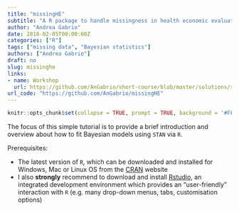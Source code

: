 ```yaml
---
title: "missingHE"
subtitle: "A R package to handle missingness in health economic evaluations"
author: "Andrea Gabrio"
date: 2018-02-05T00:00:00Z
categories: ["R"]
tags: ["missing data", "Bayesian statistics"]
authors: ["Andrea Gabrio"]
draft: no
slug: missinghe
links:
- name: Workshop
  url: https://github.com/AnGabrio/short-course/blob/master/solutions/solutions-knitr.pdf
url_code: "https://github.com/AnGabrio/missingHE"
---
```


```r
knitr::opts_chunk$set(collapse = TRUE, prompt = TRUE, background = '#FFFFFF')
```

The focus of this simple tutorial is to provide a brief introduction and overview about how to fit Bayesian models using `STAN` via `R`.

Prerequisites:

* The latest version of `R`, which can be downloaded and installed for Windows, Mac or Linux OS from the [CRAN](https://www.r-project.org/}) website
* I also **strongly** recommend to download and install [Rstudio](https://www.rstudio.com/), an integrated development environment which provides an "user-friendly" interaction with `R` (e.g. many drop-down menus, tabs, customisation options)

















